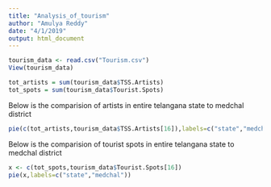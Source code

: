 ```yaml
---
title: "Analysis_of_tourism"
author: "Amulya Reddy"
date: "4/1/2019"
output: html_document
---
```


```r
tourism_data <- read.csv("Tourism.csv")
View(tourism_data)
```

```r
tot_artists = sum(tourism_data$TSS.Artists)
tot_spots = sum(tourism_data$Tourist.Spots)
```

Below is the comparision of artists in entire telangana state to medchal district

```r
pie(c(tot_artists,tourism_data$TSS.Artists[16]),labels=c("state","medchal"))
```

Below is the comparision of tourist spots in entire telangana state to medchal district

```r
x <- c(tot_spots,tourism_data$Tourist.Spots[16])
pie(x,labels=c("state","medchal"))
```